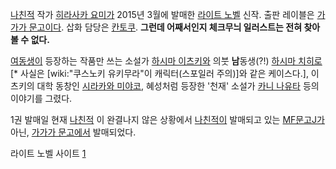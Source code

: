 [[나친적]] 작가 [[히라사카 요미]]가 2015년 3월에 발매한 [[라이트 노벨]] 신작. 
출판 레이블은 [[가가가 문고]]이다. 삽화 담당은 [[칸토쿠]]. '''그런데 어째서인지 체크무늬 일러스트는 전혀 찾아볼 수 없다.'''

[[여동생]]이 등장하는 작품만 쓰는 소설가 [[하시마 이츠키]]와 의붓 '''남'''동생(?!) [[하시마 치히로]][* 사실은 [wiki:"쿠스노키 유키무라"이 캐릭터(스포일러 주의)]와 같은 케이스다.], 이츠키의 대학 동창인 [[시라카와 미야코]], 혜성처럼 등장한 '천재' 소설가 [[카니 나유타]] 등의 이야기를 그렸다.

1권 발매일 현재 [[나친적]] 이 완결나지 않은 상황에서 [[나친적]]이 발매되고 있는 [[MF문고J]]가 아닌, [[가가가 문고]]에서 발매되었다.


라이트 노벨 사이트 [http://gagagabunko.jp/gagaga2015/imouto/index.html]
